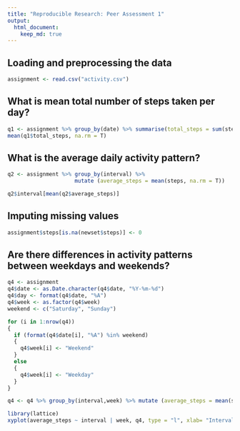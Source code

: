 ```yaml
---
title: "Reproducible Research: Peer Assessment 1"
output: 
  html_document:
    keep_md: true
---
```



## Loading and preprocessing the data

```r
assignment <- read.csv("activity.csv")
```

## What is mean total number of steps taken per day?
```r
q1 <- assignment %>% group_by(date) %>% summarise(total_steps = sum(steps))
mean(q1$total_steps, na.rm = T)
```


## What is the average daily activity pattern?
```r
q2 <- assignment %>% group_by(interval) %>% 
                     mutate (average_steps = mean(steps, na.rm = T))

q2$interval[mean(q2$average_steps)]
```

## Imputing missing values

```r
assignment$steps[is.na(newset$steps)] <- 0
```
## Are there differences in activity patterns between weekdays and weekends?
```r

q4 <- assignment
q4$date <- as.Date.character(q4$date, "%Y-%m-%d")
q4$day <- format(q4$date, "%A")
q4$week <- as.factor(q4$week)
weekend <- c("Saturday", "Sunday")

for (i in 1:nrow(q4))
{
  if (format(q4$date[i], "%A") %in% weekend)
  {
    q4$week[i] <- "Weekend"
  }
  else
  {
    q4$week[i] <- "Weekday"
  }
}

q4 <- q4 %>% group_by(interval,week) %>% mutate (average_steps = mean(steps , na.rm = T))

library(lattice)
xyplot(average_steps ~ interval | week, q4, type = "l", xlab= "Interval", ylab="Average Steps", layout = c(1,2))

```

